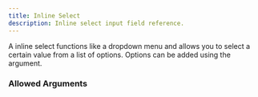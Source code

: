 ---
title: Inline Select
description: Inline select input field reference.
---


<InputFieldInfo type={InputFieldType.INLINE_SELECT}></InputFieldInfo>


A inline select functions like a dropdown menu and allows you to select a certain value from a list of options.
Options can be added using the <InputFieldArgumentLink type={InputFieldArgumentType.OPTION}></InputFieldArgumentLink> argument.

### Allowed Arguments

<InputFieldAllowedArguments type={InputFieldType.INLINE_SELECT}></InputFieldAllowedArguments>

